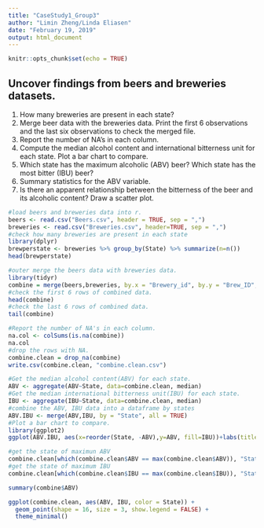 ---
title: "CaseStudy1_Group3"
author: "Limin Zheng/Linda Eliasen"
date: "February 19, 2019"
output: html_document
---

```{r setup, include=FALSE}
knitr::opts_chunk$set(echo = TRUE)
```

## Uncover findings from beers and breweries datasets.
1.	How many breweries are present in each state?
2.	Merge beer data with the breweries data. Print the first 6 observations and the last six observations to check the merged file.
3.	Report the number of NA's in each column.
4.	Compute the median alcohol content and international bitterness unit for each state. Plot a bar chart to compare.
5.	Which state has the maximum alcoholic (ABV) beer? Which state has the most bitter (IBU) beer?
6.	Summary statistics for the ABV variable.
7.	Is there an apparent relationship between the bitterness of the beer and its alcoholic content? Draw a scatter plot.
```{r echo=TRUE}
#load beers and breweries data into r. 
beers <- read.csv("Beers.csv", header = TRUE, sep = ",")
breweries <- read.csv("Breweries.csv", header=TRUE, sep = ",")
#check how many breweries are present in each state
library(dplyr)
brewperstate <- breweries %>% group_by(State) %>% summarize(n=n())
head(brewperstate)
```

```{r}
#outer merge the beers data with breweries data.
library(tidyr)
combine = merge(beers,breweries, by.x = "Brewery_id", by.y = "Brew_ID", all = TRUE)
#check the first 6 rows of combined data.
head(combine)
#check the last 6 rows of combined data.
tail(combine)
```

```{r echo=TRUE}
#Report the number of NA's in each column.
na.col <- colSums(is.na(combine))
na.col
#drop the rows with NA.
combine.clean = drop_na(combine)
write.csv(combine.clean, "combine.clean.csv")
```

```{r echo=TRUE}
#Get the median alcohol content(ABV) for each state. 
ABV <- aggregate(ABV~State, data=combine.clean, median)
#Get the median international bitterness unit(IBU) for each state.
IBU <- aggregate(IBU~State, data=combine.clean, median)
#combine the ABV, IBU data into a dataframe by states
ABV.IBU <- merge(ABV,IBU, by = "State", all = TRUE)
#Plot a bar chart to compare.
library(ggplot2)
ggplot(ABV.IBU, aes(x=reorder(State, -ABV),y=ABV, fill=IBU))+labs(title="Plot of ABV by state", x="State", y="ABV")+geom_bar(stat="identity") + theme_bw() +theme(axis.text.x=element_text(angle=90, size = 7)) +theme(plot.title = element_text(hjust = 0.5))
```

```{r}
#get the state of maximun ABV
combine.clean[which(combine.clean$ABV == max(combine.clean$ABV)), "State"]
#get the state of maximum IBU
combine.clean[which(combine.clean$IBU == max(combine.clean$IBU)), "State"]
```

```{r}
summary(combine$ABV)
```

```{r}
ggplot(combine.clean, aes(ABV, IBU, color = State)) +
  geom_point(shape = 16, size = 3, show.legend = FALSE) +
  theme_minimal()
```


